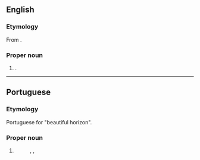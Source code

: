 ==English==
{{wikipedia}}

===Etymology===
From {{bor|en|pt|Belo Horizonte||Beautiful Horizon}}.

===Proper noun===
{{en-proper noun|head=Belo Horizonte}}

# {{place|en|municipality/state capital|s/Minas Gerais|c/Brazil}}.

----

==Portuguese==

===Etymology===
Portuguese for "beautiful horizon".

===Proper noun===
{{pt-proper noun|head=[[belo|Belo]] [[horizonte|Horizonte]]}}

# {{place|pt|municipality/state capital|s/Minas Gerais|c/Brazil|t=Belo Horizonte}}
#: {{syn|pt|BH}} {{gloss|abbreviation}}, {{syn|pt|Beagá}} {{gloss|from spelling out the abbreviation}}, {{syn|pt|Belzonte}} {{gloss|dated}}